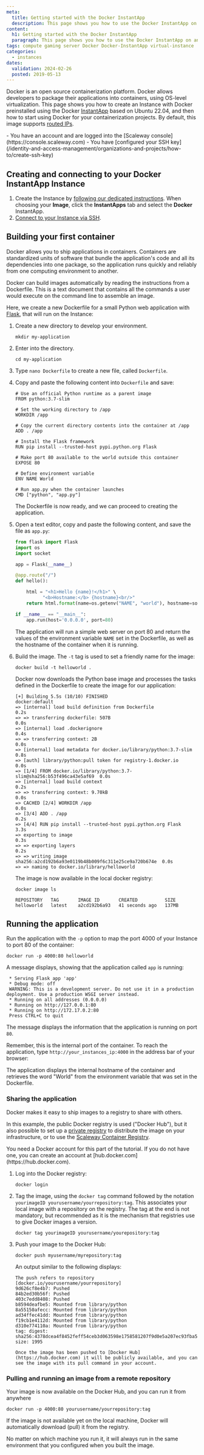 ```yaml
---
meta:
  title: Getting started with the Docker InstantApp
  description: This page shows you how to use the Docker InstantApp on an Instance.
content:
  h1: Getting started with the Docker InstantApp
  paragraph: This page shows you how to use the Docker InstantApp on an Instance.
tags: compute gaming server Docker Docker-InstantApp virtual-instance
categories:
  - instances
dates:
  validation: 2024-02-26
  posted: 2019-05-13
---
```


Docker is an open source containerization platform. Docker allows developers to package their applications into containers, using OS-level virtualization. This page shows you how to create an Instance with Docker preinstalled using the Docker [InstantApp](/compute/instances/concepts/#instantapp) based on Ubuntu 22.04, and then how to start using Docker for your containerization projects. By default, this image supports [routed IPs](/compute/instances/api-cli/using-routed-ips/).

<Macro id="requirements" />

<Message type="requirement">
  - You have an account and are logged into the [Scaleway console](https://console.scaleway.com)
  - You have [configured your SSH key](/identity-and-access-management/organizations-and-projects/how-to/create-ssh-key)
</Message>

## Creating and connecting to your Docker InstantApp Instance

1. Create the Instance by [following our dedicated instructions](/compute/instances/how-to/create-an-instance/). When choosing your **Image**, click the **InstantApps** tab and select the **Docker** InstantApp.
2. [Connect to your Instance via SSH](/compute/instances/how-to/connect-to-instance/).

## Building your first container

Docker allows you to ship applications in containers. Containers are standardized units of software that bundle the application's code and all its dependencies into one package, so the application runs quickly and reliably from one computing environment to another.

Docker can build images automatically by reading the instructions from a Dockerfile. This is a text document that contains all the commands a user would execute on the command line to assemble an image.

Here, we create a new Dockerfile for a small Python web application with [Flask](/tutorials/flask), that will run on the Instance:

1. Create a new directory to develop your environment.
    ```
    mkdir my-application
    ```
2. Enter into the directory.
    ```
    cd my-application
    ```
3. Type `nano Dockerfile` to create a new file, called `Dockerfile`.

4. Copy and paste the following content into `Dockerfile` and save:
    ```
    # Use an official Python runtime as a parent image
    FROM python:3.7-slim

    # Set the working directory to /app
    WORKDIR /app

    # Copy the current directory contents into the container at /app
    ADD . /app

    # Install the Flask framework
    RUN pip install --trusted-host pypi.python.org Flask

    # Make port 80 available to the world outside this container
    EXPOSE 80

    # Define environment variable
    ENV NAME World

    # Run app.py when the container launches
    CMD ["python", "app.py"]
    ```

    The Dockerfile is now ready, and we can proceed to creating the application.
5. Open a text editor, copy and paste the following content, and save the file as `app.py`:
    ```py
    from flask import Flask
    import os
    import socket

    app = Flask(__name__)

    @app.route("/")
    def hello():

        html = "<h1>Hello {name}!</h1>" \
              "<b>Hostname:</b> {hostname}<br/>"
        return html.format(name=os.getenv("NAME", "world"), hostname=socket.gethostname(),)

    if __name__ == "__main__":
        app.run(host='0.0.0.0', port=80)
    ```

    The application will run a simple web server on port 80 and return the values of the environment variable `NAME` set in the Dockerfile, as well as the hostname of the container when it is running.
5. Build the image. The `-t` tag is used to set a friendly name for the image:
    ```
    docker build -t helloworld .
    ```

    Docker now downloads the Python base image and processes the tasks defined in the Dockerfile to create the image for our application:

    ```
    [+] Building 5.5s (10/10) FINISHED                               docker:default
    => [internal] load build definition from Dockerfile                       0.2s
    => => transferring dockerfile: 507B                                       0.0s
    => [internal] load .dockerignore                                          0.4s
    => => transferring context: 2B                                            0.0s
    => [internal] load metadata for docker.io/library/python:3.7-slim         0.8s
    => [auth] library/python:pull token for registry-1.docker.io              0.0s
    => [1/4] FROM docker.io/library/python:3.7-slim@sha256:b53f496ca43e5af69  0.0s
    => [internal] load build context                                          0.2s
    => => transferring context: 9.70kB                                        0.0s
    => CACHED [2/4] WORKDIR /app                                              0.0s
    => [3/4] ADD . /app                                                       0.2s
    => [4/4] RUN pip install --trusted-host pypi.python.org Flask             3.3s
    => exporting to image                                                     0.3s
    => => exporting layers                                                    0.2s
    => => writing image sha256:a2cd192b6a93e0119b48b009f6c311e25ce9a720b674e  0.0s
    => => naming to docker.io/library/helloworld
    ```

    The image is now available in the local docker registry:

    ```
    docker image ls

    REPOSITORY   TAG       IMAGE ID       CREATED          SIZE
    helloworld   latest    a2cd192b6a93   41 seconds ago   137MB
    ```

## Running the application

Run the application with the `-p` option to map the port 4000 of your Instance to port 80 of the container:

```code
docker run -p 4000:80 helloworld
```

A message displays, showing that the application called `app` is running:

```
 * Serving Flask app 'app'
 * Debug mode: off
 WARNING: This is a development server. Do not use it in a production deployment. Use a production WSGI server instead.
 * Running on all addresses (0.0.0.0)
 * Running on http://127.0.0.1:80
 * Running on http://172.17.0.2:80
 Press CTRL+C to quit
```

The message displays the information that the application is running on port `80`.

Remember, this is the internal port of the container. To reach the application, type `http://your_instances_ip:4000` in the address bar of your browser:

<Lightbox src="scaleway-docker_app_running.webp" alt="" />

The application displays the internal hostname of the container and retrieves the word "World" from the environment variable that was set in the Dockerfile.

### Sharing the application

Docker makes it easy to ship images to a registry to share with others.

In this example, the public Docker registry is used ("Docker Hub"), but it also possible to set up a [private registry](https://docs.docker.com/registry/deploying/) to distribute the image on your infrastructure, or to use the [Scaleway Container Registry](/containers/container-registry/quickstart/).

<Message type="note">
  You need a Docker account for this part of the tutorial. If you do not have one, you can create an account at [hub.docker.com](https://hub.docker.com).
</Message>

1. Log into the Docker registry:
    ```code
    docker login
    ```
2. Tag the image, using the `docker tag` command followed by the notation `yourimageID yourusername/yourrepository:tag`. This associates your local image with a repository on the registry. The tag at the end is not mandatory, but recommended as it is the mechanism that registries use to give Docker images a version.
    ```code
    docker tag yourimageID yourusername/yourepository:tag
    ```
3. Push your image to the Docker Hub:
    ```code
    docker push myusername/myrepository:tag
    ```
   An output similar to the following displays:
    ```
    The push refers to repository [docker.io/yourusername/yourrepository]
    9d626cf8e4b7: Pushed
    84b2ed30b56f: Pushed
    403c7edd8408: Pushed
    b8594deafbe5: Mounted from library/python
    8a55150afecc: Mounted from library/python
    ad34ffec41dd: Mounted from library/python
    f19cb1e4112d: Mounted from library/python
    d310e774110a: Mounted from library/python
    tag: digest: sha256:4378dcea4f8452feff54ceb3d063598e1758581207f9d0e5a207ec93fba52cf3 size: 1995

    Once the image has been pushed to [Docker Hub](https://hub.docker.com) it will be publicly available, and you can see the image with its pull command in your account.

### Pulling and running an image from a remote repository

Your image is now available on the Docker Hub, and you can run it from anywhere

```code
docker run -p 4000:80 yourusername/yourrepository:tag
```

If the image is not available yet on the local machine, Docker will automatically download (pull) it from the registry.

No matter on which machine you run it, it will always run in the same environment that you configured when you built the image.
